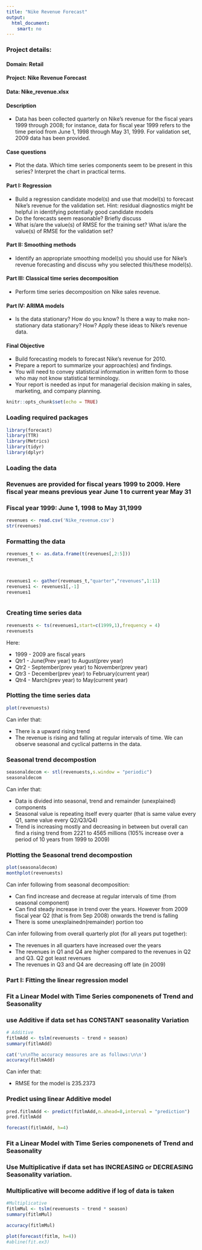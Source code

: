 ---
title: "Nike Revenue Forecast"
output: 
  html_document: 
    smart: no
---

### Project details: 

#### Domain: Retail
#### Project: Nike Revenue Forecast
#### Data: Nike_revenue.xlsx

#### Description
- Data has been collected quarterly on Nike's revenue for the fiscal years 1999 through 2008; for instance, data for fiscal year 1999 refers to the time period from June 1, 1998 through May 31, 1999. For validation set, 2009 data has been provided.

#### Case questions
- Plot the data. Which time series components seem to be present in this series? Interpret the chart in practical terms.

#### Part I: Regression
- Build a regression candidate model(s) and use that model(s) to forecast Nike's revenue for the validation set. 
Hint: residual diagnostics might be helpful in identifying potentially good candidate models
- Do the forecasts seem reasonable? Briefly discuss
- What is/are the value(s) of RMSE for the training set? What is/are the value(s) of RMSE for the validation set?

#### Part II: Smoothing methods
- Identify an appropriate smoothing model(s) you should use for Nike's revenue forecasting and discuss why you selected this/these model(s).

#### Part III: Classical time series decomposition
- Perform time series decomposition on Nike sales revenue.

#### Part IV: ARIMA models
- Is the data stationary? How do you know? Is there a way to make non-stationary data stationary? How? Apply these ideas to Nike's revenue data.

#### Final Objective
- Build forecasting models to forecast Nike's revenue for 2010. 
- Prepare a report to summarize your approach(es) and findings. 
- You will need to convey statistical information in written form to those who may not know statistical terminology. 
- Your report is needed as input for managerial decision making in sales, marketing, and company planning.



```{r setup, include=FALSE}
knitr::opts_chunk$set(echo = TRUE)
```


### Loading required packages

```{r}

library(forecast)
library(TTR)
library(Metrics)
library(tidyr)
library(dplyr)

```

### Loading the data
### Revenues are provided for fiscal years 1999 to 2009. Here fiscal year means previous year June 1 to current year May 31
### Fiscal year 1999: June 1, 1998 to May 31,1999

```{r}

revenues <- read.csv('Nike_revenue.csv')
str(revenues)

```


### Formatting the data

```{r}

revenues_t <- as.data.frame(t(revenues[,2:5]))
revenues_t



revenues1 <- gather(revenues_t,"quarter","revenues",1:11)
revenues1 <- revenues1[,-1]
revenues1



```


### Creating time series data

```{r}


revenuests <- ts(revenues1,start=c(1999,1),frequency = 4)
revenuests


```

Here:

- 1999 - 2009 are fiscal years
- Qtr1 - June(Prev year)       to August(prev year)
- Qtr2 - September(prev year)  to November(prev year)
- Qtr3 - December(prev year)   to February(current year)                                              
- Qtr4 - March(prev year)      to May(current year)

### Plotting the time series data

```{r}

plot(revenuests)

```

Can infer that:

- There is a upward rising trend
- The revenue is rising and falling at regular intervals of time. We can observe seasonal and cyclical patterns in the data.



### Seasonal trend decompostion


```{r}

seasonaldecom <- stl(revenuests,s.window = "periodic")
seasonaldecom

```

Can infer that:

- Data is divided into seasonal, trend and remainder (unexplained) components
- Seasonal value is repeating itself every quarter (that is same value every Q1, same value every Q2/Q3/Q4)
- Trend is increasing mostly and decreasing in between but overall can find a rising trend from 2221 to 4565 millions (105% increase over a period of 10 years from 1999 to 2009)


### Plotting the Seasonal trend decompostion

```{r}
plot(seasonaldecom)
monthplot(revenuests)

```

Can infer following from seasonal decomposition:

- Can find increase and decrease at regular intervals of time (from seasonal component)
- Can find steady increase in trend over the years. However from 2009 fiscal year Q2 (that is from Sep 2008) onwards the trend is falling
- There is some unexplainedn(remainder) portion too

Can infer following from overall quarterly plot (for all years put together):

- The revenues in all quarters have increased over the years
- The revenues in Q1 and Q4 are higher compared to the revenues in Q2 and Q3. Q2 got least revenues
- The revenues in Q3 and Q4 are decreasing off late (in 2009)


### Part I: Fitting the linear regression model
### Fit a Linear Model with Time Series componenets of Trend and Seasonality
### use Additive if data set has CONSTANT seasonality Variation


```{r}

# Additive
fitlmAdd <- tslm(revenuests ~ trend + season)
summary(fitlmAdd)

cat('\n\nThe accuracy measures are as follows:\n\n')
accuracy(fitlmAdd)

```

Can infer that:

- RMSE for the model is 235.2373


### Predict using linear Additive model

```{r}

pred.fitlmAdd <- predict(fitlmAdd,n.ahead=8,interval = "prediction")
pred.fitlmAdd

forecast(fitlmAdd, h=4)

```






### Fit a Linear Model with Time Series componenets of Trend and Seasonality
### Use Multiplicative if data set has INCREASING or DECREASING Seasonality variation. 
### Multiplicative will become additive if log of data is taken


```{r}

#Multiplicative
fitlmMul <- tslm(revenuests ~ trend * season)
summary(fitlmMul)

accuracy(fitlmMul)

```

 

```{r}

plot(forecast(fitlm, h=4))
#abline(fit.ex3)

```


